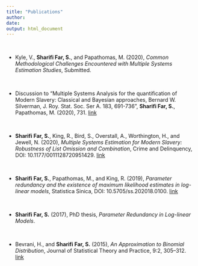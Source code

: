 ```yaml
---
title: "Publications"
author: 
date: 
output: html_document
---
```

  
  
$~$
  
- Kyle, V., __Sharifi Far, S.__, and Papathomas, M. (2020), _Common Methodological Challenges Encountered with Multiple Systems Estimation Studies_, Submitted.

$~$
  
- Discussion to "Multiple Systems Analysis for the quantification of Modern Slavery: Classical and Bayesian approaches, Bernard W. Silverman, J. Roy. Stat. Soc. Ser A.  183, 691-736", __Sharifi Far, S.__, Papathomas, M. (2020), 731. [link](https://rss.onlinelibrary.wiley.com/doi/full/10.1111/rssa.12505)

$~$
  
- __Sharifi Far, S.__, King, R., Bird, S., Overstall, A., Worthington, H., and Jewell, N. (2020), _Multiple Systems Estimation for Modern Slavery: Robustness of List Omission and Combination_, Crime and Delinquency, DOI: 10.1177/0011128720951429.  [link](https://journals.sagepub.com/doi/full/10.1177/0011128720951429)



$~$
  
- __Sharifi Far, S.__, Papathomas, M., and King, R. (2019), _Parameter redundancy and the existence of maximum likelihood estimates in log-linear models_, Statistica Sinica, DOI: 10.5705/ss.202018.0100.  [link](http://www3.stat.sinica.edu.tw/ss_newpaper/SS-2018-0100_na.pdf)


$~$
       
- __Sharifi Far, S.__ (2017), PhD thesis, _Parameter Redundancy in Log-linear Models_.

$~$
  
  
- Bevrani, H., and __Sharifi Far, S.__ (2015), _An Approximation to Binomial Distribution_, Journal of Statistical Theory and Practice, 9:2, 305–312.
[link](https://www.tandfonline.com/doi/abs/10.1080/15598608.2014.892445?journalCode=ujsp20#.VKrb-ntSK-E)
       
       
       

       
       
       